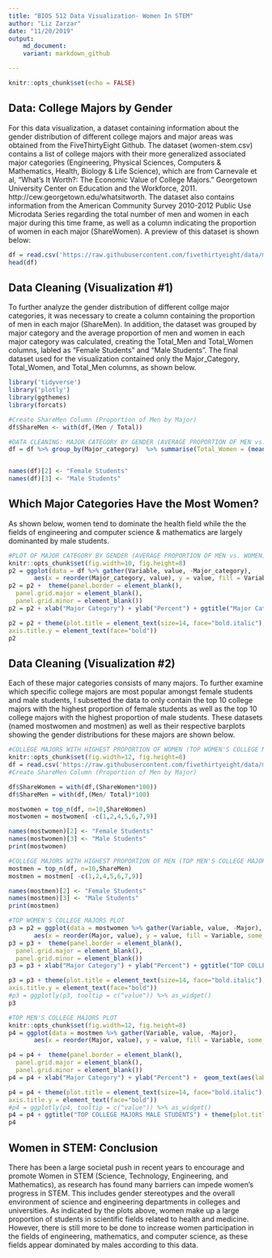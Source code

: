 ```yaml
---
title: "BIOS 512 Data Visualization- Women In STEM"
author: "Liz Zarzar"
date: "11/20/2019"
output:
    md_document:
    variant: markdown_github

---
```


```r
knitr::opts_chunk$set(echo = FALSE)
```

## Data: College Majors by Gender

For this data visualization, a dataset containing information about the gender distribution of different college majors and major areas was obtained from the FiveThirtyEight Github. The dataset (women-stem.csv) contains a list of college majors with their more generalized associated major categories (Engineering, Physical Sciences, Computers & Mathematics, Health, Biology & Life Science), which are from Carnevale et al, "What's It Worth?: The Economic Value of College Majors." Georgetown University Center on Education and the Workforce, 2011. http://cew.georgetown.edu/whatsitworth. The dataset also contains information from the American Community Survey 2010-2012 Public Use Microdata Series regarding the total number of men and women in each major during this time frame, as well as a column indicating the proportion of women in each major (ShareWomen). A preview of this dataset is shown below:

```r
df = read.csv('https://raw.githubusercontent.com/fivethirtyeight/data/master/college-majors/women-stem.csv')
head(df)
```


## Data Cleaning (Visualization #1)

To further analyze the gender distribution of different collge major categories, it was necessary to create a column containing the proportion of men in each major (ShareMen). In addition, the dataset was grouped by major category and the average proportion of men and women in each major category was calculated, creating the Total_Men and Total_Women columns, labled as "Female Students" and "Male Students". The final dataset used for the visualization contained only the Major_Category, Total_Women, and Total_Men columns, as shown below. 

```r
library('tidyverse')
library('plotly')
library(ggthemes)
library(forcats)

#Create ShareMen Column (Proportion of Men by Major)
df$ShareMen <- with(df,(Men / Total))

#DATA CLEANING: MAJOR CATEGORY BY GENDER (AVERAGE PROPORTION OF MEN vs. WOMEN by MAJOR CATEGORY)
df = df %>% group_by(Major_category)  %>% summarise(Total_Women = (mean(ShareWomen)*100), Total_Men = (mean(ShareMen)*100))


names(df)[2] <- "Female Students"
names(df)[3] <- "Male Students"
```


## Which Major Categories Have the Most Women?

As shown below, women tend to dominate the health field while the the fields of engineering and computer science & mathematics are largely dominanted by male students.

```r
#PLOT OF MAJOR CATEGORY BY GENDER (AVERAGE PROPORTION OF MEN vs. WOMEN)
knitr::opts_chunk$set(fig.width=10, fig.height=8) 
p2 = ggplot(data = df %>% gather(Variable, value, -Major_category), 
       aes(x = reorder(Major_category, value), y = value, fill = Variable, some_dummy_mapping = value[Variable])) + geom_bar(stat = 'identity', position = 'stack')
p2 = p2 +  theme(panel.border = element_blank(),
  panel.grid.major = element_blank(),
  panel.grid.minor = element_blank()) 
p2 = p2 + xlab("Major Category") + ylab("Percent") + ggtitle("Major Category by Gender") +  geom_text(aes(label=sprintf("%0.2f", round(value, digits = 2))), position= position_stack(vjust = 0.85), size=3.5) + scale_fill_brewer(palette="Blues") + theme_minimal()+ theme(axis.text.x = element_text(angle = 15, hjust = 1)) + theme(plot.title = element_text(hjust = 0.5)) + theme(legend.title = element_blank())

p2 = p2 + theme(plot.title = element_text(size=14, face="bold.italic"), axis.title.x = element_text(face="bold"),
axis.title.y = element_text(face="bold")) 
p2
```


## Data Cleaning (Visualization #2)

Each of these major categories consists of many majors. To further examine which specific college majors are most popular amongst female students and male students, I subsetted the data to only contain the top 10 college majors with the highest proportion of female students as well as the top 10 college majors with the highest proportion of male students. These datasets (named mostwomen and mostmen) as well as their respective barplots showing the gender distributions for these majors are shown below. 

```r

#COLLEGE MAJORS WITH HIGHEST PROPORTION OF WOMEN (TOP WOMEN'S COLLEGE MAJORS)
knitr::opts_chunk$set(fig.width=12, fig.height=8) 
df = read.csv('https://raw.githubusercontent.com/fivethirtyeight/data/master/college-majors/women-stem.csv')
#Create ShareMen Column (Proportion of Men by Major)

df$ShareWomen = with(df,(ShareWomen*100))
df$ShareMen = with(df,(Men/ Total)*100)

mostwomen = top_n(df, n=10,ShareWomen) 
mostwomen = mostwomen[ -c(1,2,4,5,6,7,9)]

names(mostwomen)[2] <- "Female Students"
names(mostwomen)[3] <- "Male Students"
print(mostwomen)

#COLLEGE MAJORS WITH HIGHEST PROPORTION OF MEN (TOP MEN'S COLLEGE MAJORS)
mostmen = top_n(df, n=10,ShareMen)
mostmen = mostmen[ -c(1,2,4,5,6,7,9)]

names(mostmen)[2] <- "Female Students"
names(mostmen)[3] <- "Male Students"
print(mostmen)
```
```r

#TOP WOMEN'S COLLEGE MAJORS PLOT
p3 = p2 = ggplot(data = mostwomen %>% gather(Variable, value, -Major), 
       aes(x = reorder(Major, value), y = value, fill = Variable, some_dummy_mapping = value[Variable])) + geom_bar(stat = 'identity', position = 'stack')
p3 = p3 +  theme(panel.border = element_blank(),
  panel.grid.major = element_blank(),
  panel.grid.minor = element_blank()) 
p3 = p3 + xlab("Major Category") + ylab("Percent") + ggtitle("TOP COLLEGE MAJORS FEMALE STUDENTS") +  geom_text(aes(label=sprintf("%0.2f", round(value, digits = 2))), position= position_stack(vjust = 0.8), size=3.5) + scale_fill_brewer(palette="Blues") + theme_minimal()+ theme(plot.title = element_text(hjust = 0.5)) + theme(legend.title = element_blank()) + coord_flip()

p3 = p3 + theme(plot.title = element_text(size=14, face="bold.italic"), axis.title.x = element_text(face="bold"),
axis.title.y = element_text(face="bold")) 
#p3 = ggplotly(p3, tooltip = c("value")) %>% as_widget() 
p3


```
 
 
 
 
 
 
 
```r
#TOP MEN'S COLLEGE MAJORS PLOT
knitr::opts_chunk$set(fig.width=12, fig.height=8) 
p4 = ggplot(data = mostmen %>% gather(Variable, value, -Major), 
       aes(x = reorder(Major, value), y = value, fill = Variable, some_dummy_mapping = value[Variable])) + geom_bar(stat = 'identity', position = 'stack')

p4 = p4 +  theme(panel.border = element_blank(),
  panel.grid.major = element_blank(),
  panel.grid.minor = element_blank()) 
p4 = p4 + xlab("Major Category") + ylab("Percent") +  geom_text(aes(label=sprintf("%0.2f", round(value, digits = 2))), position= position_stack(vjust = 0.8), size=3.5) + scale_fill_brewer(palette="Blues") + theme_minimal() + theme(plot.title = element_text(hjust = 3)) + theme(legend.title = element_blank()) + coord_flip()

p4 = p4 + theme(plot.title = element_text(size=14, face="bold.italic"), axis.title.x = element_text(face="bold"),
axis.title.y = element_text(face="bold"))
#p4 = ggplotly(p4, tooltip = c("value")) %>% as_widget()
p4 = p4 + ggtitle("TOP COLLEGE MAJORS MALE STUDENTS") + theme(plot.title = element_text(hjust = 0.5))
p4
```


## Women in STEM: Conclusion 

There has been a large societal push in recent years to encourage and promote Women in STEM (Science, Technology, Engineering, and Mathematics), as research has found many barriers can impede women's progress in STEM. This includes gender stereotypes and the overall environment of science and engineering departments in colleges and universities. As indicated by the plots above, women make up a large proportion of students in scientific fields related to health and medicine. However, there is still more to be done to increase women participation in the fields of engineering, mathematics, and computer science, as these fields appear dominated by males according to this data. 




